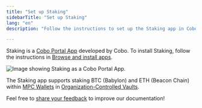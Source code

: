 ```yaml
---
title: "Set up Staking"
sidebarTitle: "Set up Staking"
lang: "en"
description: "Follow the instructions to set up the Staking app in Cobo, enabling staking for BTC and ETH within your wallets."

---
```

Staking is a [Cobo Portal App](/en/apps/introduction) developed by Cobo. To install Staking, follow the instructions in [Browse and install apps](/en/apps/browse-and-install).

<img src="/en/images/portal-apps/staking/set-up.png" className="screenshot_full_screen" alt="Image showing Staking as a Cobo Portal App."/>

<Info>The Staking app supports staking BTC (Babylon) and ETH (Beacon Chain) within [MPC Wallets](/en/portal/mpc-wallets/introduction) in [Organization-Controlled Vaults](/en/portal/mpc-wallets/ocw/create-mpc-vault).</Info>

<Tip>Feel free to [share your feedback](https://forms.zohopublic.com/cobo/form/DocumentFeedbackForm/formperma/QvLOhxJv1_JMsJ-1dleZ8Itb_7rzN-LtgvsDdxosoVI?referrername=manuals) to improve our documentation!</Tip>